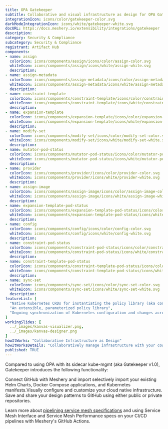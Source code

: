 ```yaml
---
title: OPA Gatekeeper
subtitle: Collaborative and visual infrastructure as design for OPA Gatekeeper
integrationIcon: icons/color/gatekeeper-color.svg
darkModeIntegrationIcon: icons/white/gatekeeper-white.svg
docURL: https://docs.meshery.io/extensibility/integrations/gatekeeper
description: 
category: Security & Compliance
subcategory: Security & Compliance
registrant: Artifact Hub
components: 
- name: assign
  colorIcon: icons/components/assign/icons/color/assign-color.svg
  whiteIcon: icons/components/assign/icons/white/assign-white.svg
  description: 
- name: assign-metadata
  colorIcon: icons/components/assign-metadata/icons/color/assign-metadata-color.svg
  whiteIcon: icons/components/assign-metadata/icons/white/assign-metadata-white.svg
  description: 
- name: constraint-template
  colorIcon: icons/components/constraint-template/icons/color/constraint-template-color.svg
  whiteIcon: icons/components/constraint-template/icons/white/constraint-template-white.svg
  description: 
- name: expansion-template
  colorIcon: icons/components/expansion-template/icons/color/expansion-template-color.svg
  whiteIcon: icons/components/expansion-template/icons/white/expansion-template-white.svg
  description: 
- name: modify-set
  colorIcon: icons/components/modify-set/icons/color/modify-set-color.svg
  whiteIcon: icons/components/modify-set/icons/white/modify-set-white.svg
  description: 
- name: mutator-pod-status
  colorIcon: icons/components/mutator-pod-status/icons/color/mutator-pod-status-color.svg
  whiteIcon: icons/components/mutator-pod-status/icons/white/mutator-pod-status-white.svg
  description: 
- name: provider
  colorIcon: icons/components/provider/icons/color/provider-color.svg
  whiteIcon: icons/components/provider/icons/white/provider-white.svg
  description: 
- name: assign-image
  colorIcon: icons/components/assign-image/icons/color/assign-image-color.svg
  whiteIcon: icons/components/assign-image/icons/white/assign-image-white.svg
  description: 
- name: expansion-template-pod-status
  colorIcon: icons/components/expansion-template-pod-status/icons/color/expansion-template-pod-status-color.svg
  whiteIcon: icons/components/expansion-template-pod-status/icons/white/expansion-template-pod-status-white.svg
  description: 
- name: config
  colorIcon: icons/components/config/icons/color/config-color.svg
  whiteIcon: icons/components/config/icons/white/config-white.svg
  description: 
- name: constraint-pod-status
  colorIcon: icons/components/constraint-pod-status/icons/color/constraint-pod-status-color.svg
  whiteIcon: icons/components/constraint-pod-status/icons/white/constraint-pod-status-white.svg
  description: 
- name: constraint-template-pod-status
  colorIcon: icons/components/constraint-template-pod-status/icons/color/constraint-template-pod-status-color.svg
  whiteIcon: icons/components/constraint-template-pod-status/icons/white/constraint-template-pod-status-white.svg
  description: 
- name: sync-set
  colorIcon: icons/components/sync-set/icons/color/sync-set-color.svg
  whiteIcon: icons/components/sync-set/icons/white/sync-set-white.svg
  description: 
featureList: [
  "Native Kubernetes CRDs for instantiating the policy library (aka constraints)",
  "An extensible, parameterized policy library",
  "Ongoing synchronization of Kubernetes configuration and changes across any number of clusters."
]
workingSlides: [
  ../_images/kanvas-visualizer.png,
  ../_images/kanvas-designer.png
]
howItWorks: "Collaborative Infrastructure as Design"
howItWorksDetails: "Collaboratively manage infrastructure with your coworkers synchronously sharing the same designs."
published: TRUE
---
```

<p>
Compared to using OPA with its sidecar kube-mgmt (aka Gatekeeper v1.0), Gatekeeper introduces the following functionality:
</p>
<p>
    Connect GitHub with Meshery and import selectively import your existing Helm Charts, Docker Compose applications, and Kubernetes manifests.Visually configure and customize your cloud native infrastructure.
    Save and share your design patterns to GitHub using either public or private repositories.
</p>
<p>
    Learn more about <a href="/blog/service-mesh-specifications/pipelining-service-mesh-specifications">pipelining service mesh specifications</a> and using Service Mesh Interface and Service Mesh Performance specs on your CI/CD pipelines with Meshery's GitHub Actions.
</p>
